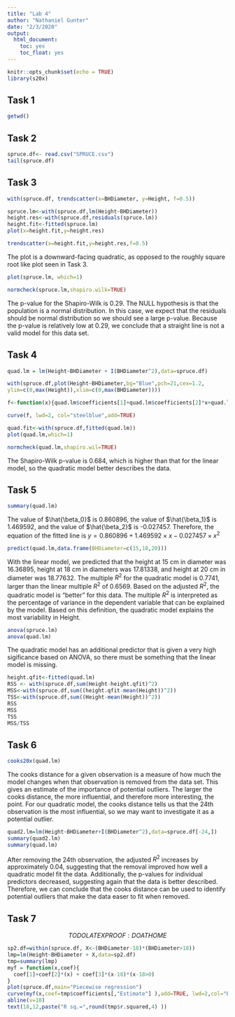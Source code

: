 ```yaml
---
title: "Lab 4"
author: "Nathaniel Gunter"
date: "2/3/2020"
output: 
  html_document:
    toc: yes
    toc_float: yes
---
```


```r
knitr::opts_chunk$set(echo = TRUE)
library(s20x)
```
## Task 1

```r
getwd()
```

## Task 2

```r
spruce.df<- read.csv("SPRUCE.csv")
tail(spruce.df)
```

## Task 3
```r
with(spruce.df, trendscatter(x=BHDiameter, y=Height, f=0.5))
```


```r
spruce.lm<-with(spruce.df,lm(Height~BHDiameter))
height.res<-with(spruce.df,residuals(spruce.lm))
height.fit<-fitted(spruce.lm)
plot(x=height.fit,y=height.res)
```

```r
trendscatter(x=height.fit,y=height.res,f=0.5)
```

The plot is a downward-facing quadratic, as opposed to the roughly square root like plot seen in Task 3.

```r
plot(spruce.lm, which=1)
```

```r
normcheck(spruce.lm,shapiro.wilk=TRUE)
```

The p-value for the Shapiro-Wilk is 0.29. The NULL hypothesis is that the population is a normal distribution. In this case, we expect that the residuals should be normal distribution so we should see a large p-value. Because the p-value is relatively low at 0.29, we conclude that a straight line is not a valid model for this data set.

## Task 4

```r
quad.lm = lm(Height~BHDiameter + I(BHDiameter^2),data=spruce.df)
```

```r
with(spruce.df,plot(Height~BHDiameter,bg="Blue",pch=21,cex=1.2,
ylim=c(0,max(Height)),xlim=c(0,max(BHDiameter))))

f<-function(x){quad.lm$coefficients[1]+quad.lm$coefficients[2]*x+quad.lm$coefficients[3]*x^2}

curve(f, lwd=2, col="steelblue",add=TRUE)
```

```r
quad.fit<-with(spruce.df,fitted(quad.lm))
plot(quad.lm,which=1)
```

```r
normcheck(quad.lm,shapiro.wil=TRUE)
```

The Shapiro-Wilk p-value is 0.684, which is higher than that for the linear model, so the quadratic model better describes the data. 

## Task 5

```r
summary(quad.lm)
```

The value of $\hat{\beta_0}$ is 0.860896, the value of $\hat{\beta_1}$ is 1.469592, and the value of $\hat{\beta_2}$ is -0.027457. Therefore, the equation of the fitted line is $y = 0.860896 + 1.469592 \times x - 0.027457 \times x^2$

```r
predict(quad.lm,data.frame(BHDiameter=c(15,18,20)))
```

With the linear model, we predicted that the height at 15 cm in diameter was 16.36895, height at 18 cm in diameters was 17.81338, and height at 20 cm in diameter was 18.77632. The multiple $R^2$ for the quadratic model is 0.7741, larger than the linear multiple $R^2$ of 0.6569. Based on the adjusted $R^2$, the quadratic model is "better" for this data. The multiple $R^2$ is interpreted as the percentage of variance in the dependent variable that can be explained by the model. Based on this definition, the quadratic model explains the most variability in Height.

```r
anova(spruce.lm)
anova(quad.lm)
```

The quadratic model has an additional predictor that is given a very high sigificance based on ANOVA, so there must be something that the linear model is missing.

```r
height.qfit<-fitted(quad.lm)
RSS <- with(spruce.df,sum(Height-height.qfit)^2)
MSS<-with(spruce.df,sum((height.qfit-mean(Height))^2))
TSS<-with(spruce.df,sum((Height-mean(Height))^2))
RSS
MSS
TSS
MSS/TSS
```

## Task 6

```r
cooks20x(quad.lm)
```

The cooks distance for a given observation is a measure of how much the model changes when that observation is removed from the data set. This gives an estimate of the importance of potential outliers. The larger the cooks distance, the more influential, and therefore more interesting, the point. For our quadratic model, the cooks distance tells us that the 24th observation is the most influential, so we may want to investigate it as a potential outlier.


```r
quad2.lm=lm(Height~BHDiameter+I(BHDiameter^2),data=spruce.df[-24,])
summary(quad2.lm)
summary(quad.lm)
```

After removing the 24th observation, the adjusted $R^2$ increases by approximately 0.04, suggesting that the removal improved how well a quadratic model fit the data. Additionally, the p-values for individual predictors decreased, suggesting again that the data is better described. Therefore, we can conclude that the cooks distance can be used to identify potential outliers that make the data easer to fit when removed.

## Task 7

$$
TODO LATEX PROOF: DO AT HOME
$$

```r
sp2.df=within(spruce.df, X<-(BHDiameter-18)*(BHDiameter>18))
lmp=lm(Height~BHDiameter + X,data=sp2.df)
tmp=summary(lmp)
myf = function(x,coef){
  coef[1]+coef[2]*(x) + coef[3]*(x-18)*(x-18>0)
}
plot(spruce.df,main="Piecewise regression")
curve(myf(x,coef=tmp$coefficients[,"Estimate"] ),add=TRUE, lwd=2,col="Blue")
abline(v=18)
text(18,12,paste("R sq.=",round(tmp$r.squared,4) ))
```